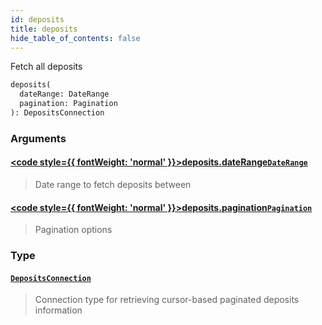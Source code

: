 ```yaml
---
id: deposits
title: deposits
hide_table_of_contents: false
---
```








Fetch all deposits

```graphql
deposits(
  dateRange: DateRange
  pagination: Pagination
): DepositsConnection
```


### Arguments

#### [<code style={{ fontWeight: 'normal' }}>deposits.<b>dateRange</b></code>](#)<Bullet />[`DateRange`](/testnet/api/graphql/inputs/date-range) <Badge class="secondary" text="input"/>
> Date range to fetch deposits between
> 

#### [<code style={{ fontWeight: 'normal' }}>deposits.<b>pagination</b></code>](#)<Bullet />[`Pagination`](/testnet/api/graphql/inputs/pagination) <Badge class="secondary" text="input"/>
> Pagination options
> 

### Type

#### [`DepositsConnection`](/testnet/api/graphql/objects/deposits-connection) <Badge class="secondary" text="object"/>
> Connection type for retrieving cursor-based paginated deposits information
> 





